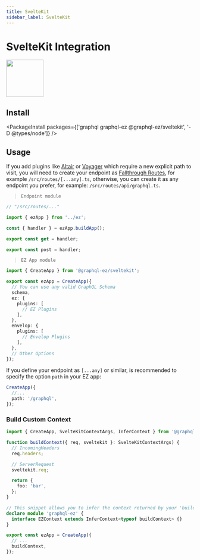 ---
title: SvelteKit
sidebar_label: SvelteKit
---

# SvelteKit Integration

<HStack>

<img src="/assets/logos/svelte-kit-logotype.svg" width="100px" />

<SvelteKitLogo width="100px" height="100px" />

</HStack>

## Install

<PackageInstall packages={['graphql graphql-ez @graphql-ez/sveltekit', '-D @types/node']} />

## Usage

If you add plugins like [Altair](/plugins/altair) or [Voyager](/plugins/voyager) which require a new explicit path to visit,
you will need to create your endpoint as [Fallthrough Routes](https://kit.svelte.dev/docs#routing-advanced-fallthrough-routes), for example `/src/routes/[...any].ts`, otherwise, you can create it as any endpoint you prefer, for example: `/src/routes/api/graphql.ts`.

> `Endpoint module`

```ts
// "/src/routes/..."

import { ezApp } from '../ez';

const { handler } = ezApp.buildApp();

export const get = handler;

export const post = handler;
```

> `EZ App module`

```ts
import { CreateApp } from '@graphql-ez/sveltekit';

export const ezApp = CreateApp({
  // You can use any valid GraphQL Schema
  schema,
  ez: {
    plugins: [
      // EZ Plugins
    ],
  },
  envelop: {
    plugins: [
      // Envelop Plugins
    ],
  },
  // Other Options
});
```

If you define your endpoint as `[...any]` or similar, is recommended to specify the option `path` in your EZ app:

```ts
CreateApp({
  //...
  path: '/graphql',
});
```

### Build Custom Context

```ts
import { CreateApp, SvelteKitContextArgs, InferContext } from '@graphql-ez/sveltekit';

function buildContext({ req, sveltekit }: SvelteKitContextArgs) {
  // IncomingHeaders
  req.headers;

  // ServerRequest
  sveltekit.req;

  return {
    foo: 'bar',
  };
}

// This snippet allows you to infer the context returned by your 'buildContext' and add it to the EZContext interface
declare module 'graphql-ez' {
  interface EZContext extends InferContext<typeof buildContext> {}
}

export const ezApp = CreateApp({
  // ...
  buildContext,
});
```
